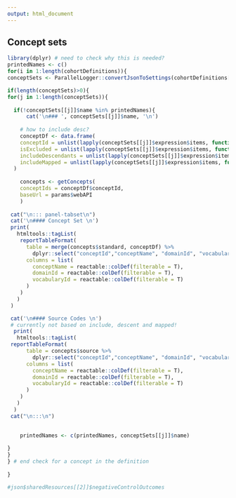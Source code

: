 ```yaml
---
output: html_document
---
```

  
## Concept sets 

```r
library(dplyr) # need to check why this is needed?
printedNames <- c()
for(i in 1:length(cohortDefinitions)){
conceptSets <- ParallelLogger::convertJsonToSettings(cohortDefinitions[[i]]$cohortDefinition)$ConceptSets

if(length(conceptSets)>0){
for(j in 1:length(conceptSets)){
  
  if(!conceptSets[[j]]$name %in% printedNames){
      cat('\n### ', conceptSets[[j]]$name, '\n')
    
    # how to include desc?
    conceptDf <- data.frame(
    conceptId = unlist(lapply(conceptSets[[j]]$expression$items, function(x) x$concept$CONCEPT_ID)),
    isExcluded = unlist(lapply(conceptSets[[j]]$expression$items, function(x) x$isExcluded)),
    includeDescendants = unlist(lapply(conceptSets[[j]]$expression$items, function(x) x$includeDescendants)),
    includeMapped = unlist(lapply(conceptSets[[j]]$expression$items, function(x) x$includeMapped))
  )
    
    concepts <- getConcepts(
    conceptIds = conceptDf$conceptId, 
    baseUrl = params$webAPI
    )
    
 cat("\n::: panel-tabset\n")
 cat('\n#### Concept Set \n')
 print(
   htmltools::tagList(
    reportTableFormat(
      table = merge(concepts$standard, conceptDf) %>% 
        dplyr::select("conceptId","conceptName", "domainId", "vocabularyId","conceptClassId", "includeDescendants", "isExcluded", "includeMapped"),
      columns = list(
        conceptName = reactable::colDef(filterable = T),
        domainId = reactable::colDef(filterable = T),
        vocabularyId = reactable::colDef(filterable = T)
      )
    )
   )
 )

 cat('\n#### Source Codes \n')
 # currently not based on include, descent and mapped!
  print(
   htmltools::tagList(
 reportTableFormat(
      table = concepts$source %>% 
        dplyr::select("conceptId","conceptName", "domainId", "vocabularyId", "conceptClassId"),
      columns = list(
        conceptName = reactable::colDef(filterable = T),
        domainId = reactable::colDef(filterable = T),
        vocabularyId = reactable::colDef(filterable = T)
      )
    )
   )
  )
 cat("\n:::\n")
    

    printedNames <- c(printedNames, conceptSets[[j]]$name)
  
}
}
} # end check for a concept in the definition
  
}

#json$sharedResources[[2]]$negativeControlOutcomes
```




